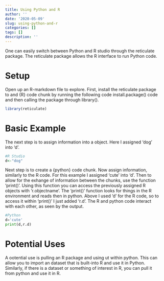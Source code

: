 ```yaml
---
title: Using Python and R
author: ''
date: '2020-05-09'
slug: using-python-and-r
categories: []
tags: []
description: ''
---
```

One can easily switch between Python and R studio through the reticulate package. The reticulate package allows the R interface to run Python code.

# Setup
Open up an R-markdown file to explore. First, install the reticulate package to and {R} code chunk by running the following code install.package() code and then calling the package through library().
```r
library(reticulate)
```

# Basic Example
The next step is to assign information into a object.  Here I assigned 'dog' into 'd'. 
```r
#R Studio
d<-"dog"
```

Next step is to create a {python} code chunk. Now assign information, similarly to the R code. For this example I assigned 'cute' into 'd'. Then to allow for the exhange of information between the chunks, use the function 'print()'. Using this function you can access the previously assigned R objects with 'r.objectname'. The 'print()' function looks for things in the R environment and reads then in python. Above I used 'd' for the R code, so to access it within 'print()' I just added 'r.d'. The R and python code interact with each other, as seen by the output. 
```python
#Python
d='cute'
print(d,r.d)
```

# Potential Uses 
A ootential use is pulling an R package and using ut within python. This can allow you to import an dataset that is built-into R and use it in Python. Similarly, if there is a dataset or something of interest in R, you can pull it from python and use it in R.  